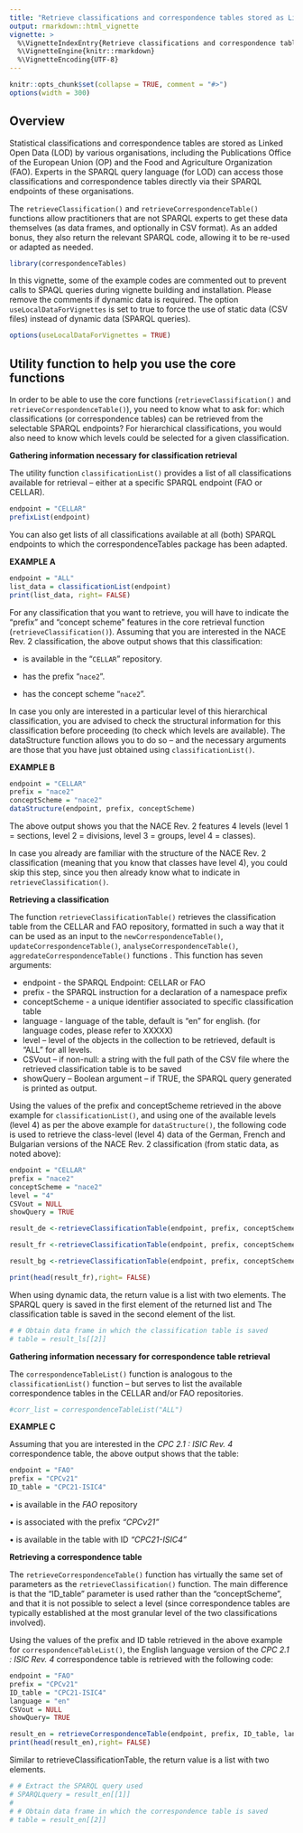 ```yaml
---
title: "Retrieve classifications and correspondence tables stored as Linked Open Data"
output: rmarkdown::html_vignette
vignette: >
  %\VignetteIndexEntry{Retrieve classifications and correspondence tables stored as Linked Open Data}
  %\VignetteEngine{knitr::rmarkdown}
  %\VignetteEncoding{UTF-8}
---
```


```r
knitr::opts_chunk$set(collapse = TRUE, comment = "#>")
options(width = 300)
```
## Overview

Statistical classifications and correspondence tables  are stored as Linked Open Data (LOD) by various organisations, including the Publications Office of the European Union (OP) and the Food and Agriculture Organization (FAO). 
Experts in the SPARQL query language (for LOD) can access those classifications and correspondence tables directly via their SPARQL endpoints of these organisations. 

The `retrieveClassification()` and `retrieveCorrespondenceTable()` functions allow practitioners that are not SPARQL experts to get these data themselves (as data frames, and optionally in CSV format). As an added bonus, they also return the relevant SPARQL code, allowing it to be re-used or adapted as needed.



```r
library(correspondenceTables)
```


In this vignette, some of the example codes are commented out to prevent calls to SPAQL queries during vignette building and installation. Please remove the comments if dynamic data is required.
The option `useLocalDataForVignettes` is set to true to force the use of static data (CSV files) instead of dynamic data (SPARQL queries).

```r
options(useLocalDataForVignettes = TRUE)
```

## Utility function to help you use the core functions

In order to be able to use the core functions (`retrieveClassification()`  and `retrieveCorrespondenceTable()`), you need to know what to ask for: which classifications (or correspondence tables) can be retrieved from the selectable SPARQL endpoints? For hierarchical classifications, you would also need to know which levels could be selected for a given classification.

**Gathering information necessary for classification retrieval**

The utility function `classificationList()`  provides a list of all classifications available for retrieval – either at a specific SPARQL endpoint (FAO or CELLAR).

```r
endpoint = "CELLAR"
prefixList(endpoint)
```

You can also get lists of all classifications available at all (both) SPARQL endpoints to which the correspondenceTables package has been adapted.

**EXAMPLE A**

```r
endpoint = "ALL"
list_data = classificationList(endpoint)
print(list_data, right= FALSE)
```


For any classification that you want to retrieve, you will have to indicate the “prefix” and “concept scheme” features in the core retrieval function (`retrieveClassification()`). Assuming that you are interested in the NACE Rev. 2 classification, the above output shows that this classification:

- is available in the "`CELLAR`" repository.

- has the prefix “`nace2`”.

- has the concept scheme “`nace2`”.


In case you only are interested in a particular level of this hierarchical classification, you are advised to check the structural information for this classification before proceeding (to check which levels are available). The dataStructure function allows you to do so – and the necessary arguments are those that you have just obtained using `classificationList()`.

**EXAMPLE B**

```r
endpoint = "CELLAR"
prefix = "nace2"
conceptScheme = "nace2"
dataStructure(endpoint, prefix, conceptScheme)
```

The above output shows you that the NACE Rev. 2 features 4 levels (level 1 = sections, level 2 = divisions, level 3 = groups, level 4 = classes).  

In case you already are familiar with the structure of the NACE Rev. 2 classification (meaning that you know that classes have level 4), you could skip this step, since you then already know what to indicate in `retrieveClassification()`.

**Retrieving a classification**

The function `retrieveClassificationTable()` retrieves the classification table from the CELLAR and FAO repository, formatted in such a way that it can be used as an input to the `newCorrespondenceTable()`, `updateCorrespondenceTable()`, `analyseCorrespondenceTable()`, `aggredateCorrespondenceTable()` functions . This function has seven arguments:

-	endpoint - the SPARQL Endpoint: CELLAR or FAO
- prefix - the SPARQL instruction for a declaration of a namespace prefix
-	conceptScheme - a unique identifier associated to specific classification table
-	language - language of the table, default is "en" for english. (for language codes, please refer to XXXXX) 
-	level – level of the objects in the collection to be retrieved, default is "ALL" for all levels.
-	CSVout – if non-null: a string with the full path of the CSV file where the retrieved classification table is to be saved 
-	showQuery – Boolean argument – if TRUE, the SPARQL query generated is printed as output.

Using the values of the prefix and conceptScheme retrieved in the above example for `classificationList()`, and using one of the available levels (level 4) as per the above example for `dataStructure()`, the following code is used to retrieve the class-level (level 4) data of the German, French and Bulgarian versions of the NACE Rev. 2 classification (from static data, as noted above):

```r
endpoint = "CELLAR"
prefix = "nace2"
conceptScheme = "nace2"
level = "4"
CSVout = NULL
showQuery = TRUE

result_de <-retrieveClassificationTable(endpoint, prefix, conceptScheme, language = "de", level, CSVout, showQuery)

result_fr <-retrieveClassificationTable(endpoint, prefix, conceptScheme, language = "fr", level, CSVout, showQuery)

result_bg <-retrieveClassificationTable(endpoint, prefix, conceptScheme, language = "bg", level, CSVout, showQuery)

print(head(result_fr),right= FALSE)
```

When using dynamic data, the return value is a list with two elements. The SPARQL query is saved in the first element of the returned list and The classification table is saved in the second element of the list.

```r
# # Obtain data frame in which the classification table is saved
# table = result_ls[[2]]
```

**Gathering information necessary for correspondence table retrieval**

The `correspondenceTableList()` function is analogous to the `classificationList()` function – but serves to list the available correspondence tables in the CELLAR and/or FAO repositories.

```r
#corr_list = correspondenceTableList("ALL")
```

**EXAMPLE C**


Assuming that you are interested in the *CPC 2.1 : ISIC Rev. 4* correspondence table, the above output shows that the table: 

```r
endpoint = "FAO"
prefix = "CPCv21"
ID_table = "CPC21-ISIC4"
```

•	is available in the *FAO* repository

•	is associated with the prefix *“CPCv21”*

•	is available in the table with ID *“CPC21-ISIC4”*

**Retrieving a correspondence table**

The `retrieveCorrespondenceTable()` function has virtually the same set of parameters as the `retrieveClassification()` function. The main difference is that the “ID_table” parameter is used rather than the “conceptScheme”, and that it is not possible to select a level (since correspondence tables are typically established at the most granular level of the two classifications involved).

Using the values of the prefix and ID table retrieved in the above example for `correspondenceTableList()`, the English language version of the *CPC 2.1 : ISIC Rev. 4* correspondence table is retrieved with the following code:

```r
endpoint = "FAO"
prefix = "CPCv21"
ID_table = "CPC21-ISIC4"
language = "en"
CSVout = NULL
showQuery= TRUE

result_en = retrieveCorrespondenceTable(endpoint, prefix, ID_table, language, CSVout, showQuery)
print(head(result_en),right= FALSE)
```
Similar to retrieveClassificationTable, the return value is a list with two elements.

```r
# # Extract the SPARQL query used
# SPARQLquery = result_en[[1]]
# 
# # Obtain data frame in which the correspondence table is saved
# table = result_en[[2]]
```



